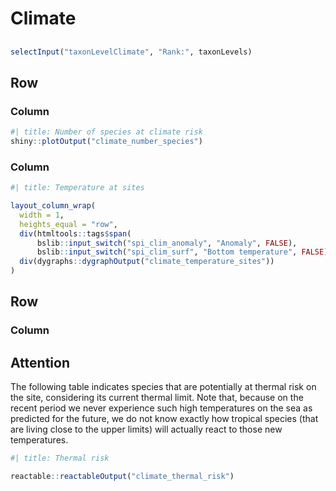 <!-- Orientation can be either columns or rows; each level 2 header becomes a card-->
# Climate {orientation="rows" scrolling="true"}

## {.toolbar}

```r
selectInput("taxonLevelClimate", "Rank:", taxonLevels)
```

## Row {height="350px"}

### Column

```r
#| title: Number of species at climate risk
shiny::plotOutput("climate_number_species")
```

### Column

::: {.card title="Temperature at sites"}
```r
#| title: Temperature at sites

layout_column_wrap(
  width = 1,
  heights_equal = "row",
  div(htmltools::tags$span(
      bslib::input_switch("spi_clim_anomaly", "Anomaly", FALSE), 
      bslib::input_switch("spi_clim_surf", "Bottom temperature", FALSE)), id = "climate-sites-add-control"),
  div(dygraphs::dygraphOutput("climate_temperature_sites"))
)
```
:::

## Row

### Column

::: {.callout-warning}
## Attention
The following table indicates species that are potentially at thermal risk on the site, considering its current thermal limit. Note that, because on the recent period we never experience such high temperatures on the sea as predicted for the future, we do not know exactly how tropical species (that are living close to the upper limits) will actually react to those new temperatures.
:::

```r
#| title: Thermal risk

reactable::reactableOutput("climate_thermal_risk")
```